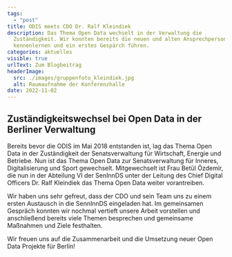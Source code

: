 ```yaml
---
tags:
  - "post"
title: ODIS meets CDO Dr. Ralf Kleindiek
description: Das Thema Open Data wechselt in der Verwaltung die
  Zuständigkeit. Wir konnten bereits die neuen und alten Ansprechpersonen
  kennenlernen und ein erstes Gespärch führen.
categories: aktuelles
visible: true
urlText: Zum Blogbeitrag
headerImage:
  src: ./images/gruppenfoto_kleindiek.jpg
  alt: Raumaufnahme der Konferenzhalle
date: 2022-11-02
---
```


## Zuständigkeitswechsel bei Open Data in der Berliner Verwaltung

Bereits bevor die ODIS im Mai 2018 entstanden ist, lag das Thema Open Data in der Zuständigkeit der Senatsverwaltung für Wirtschaft, Energie und Betriebe. Nun ist das Thema Open Data zur Senatsverwaltung für Inneres, Digitalisierung und Sport gewechselt. Mitgewechselt ist Frau Betül Özdemir, die nun in der Abteilung VI der SenInnDS unter der Leitung des Chief Digital Officers Dr. Ralf Kleindiek das Thema Open Data weiter vorantreiben.


<ImageSection
  src={image}
  caption="Gleich getwittert: Das gemeinsame Gruppenfoto im Büro des CDO"
  withShadow
/>

Wir haben uns sehr gefreut, dass der CDO und sein Team uns zu einem ersten Austausch in die SennInnDS eingeladen hat. Im gemeinsamen Gespräch konnten wir nochmal vertieft unsere Arbeit vorstellen und anschließend bereits viele Themen besprechen und gemeinsame Maßnahmen und Ziele festhalten.

Wir freuen uns auf die Zusammenarbeit und die Umsetzung neuer Open Data Projekte für Berlin!
